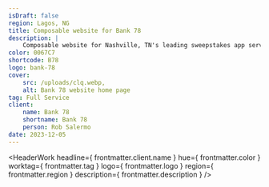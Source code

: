 ```yaml
---
isDraft: false
region: Lagos, NG
title: Composable website for Bank 78
description: |
    Composable website for Nashville, TN's leading sweepstakes app service, helping businesses reap the reward of a meaningful dialog with their customers.
color: 0067C7
shortcode: B78
logo: bank-78
cover:
    src: /uploads/clq.webp,
    alt: Bank 78 website home page
tag: Full Service
client:
    name: Bank 78
    shortname: Bank 78
    person: Rob Salermo
date: 2023-12-05
---
```


<HeaderWork
    headline={ frontmatter.client.name }
    hue={ frontmatter.color }
    worktag={ frontmatter.tag }
    logo={ frontmatter.logo }
    region={ frontmatter.region }
    description={ frontmatter.description }
/>